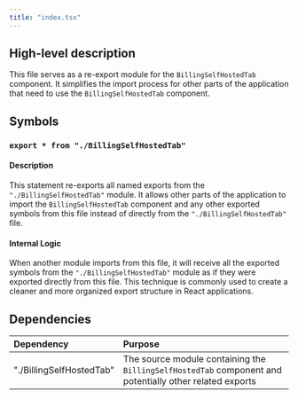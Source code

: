 ```yaml
---
title: "index.tsx"
---
```


## High-level description
This file serves as a re-export module for the `BillingSelfHostedTab` component. It simplifies the import process for other parts of the application that need to use the `BillingSelfHostedTab` component.

## Symbols

### `export * from "./BillingSelfHostedTab"`
#### Description
This statement re-exports all named exports from the `"./BillingSelfHostedTab"` module. It allows other parts of the application to import the `BillingSelfHostedTab` component and any other exported symbols from this file instead of directly from the `"./BillingSelfHostedTab"` file.

#### Internal Logic
When another module imports from this file, it will receive all the exported symbols from the `"./BillingSelfHostedTab"` module as if they were exported directly from this file. This technique is commonly used to create a cleaner and more organized export structure in React applications.

## Dependencies
| Dependency | Purpose |
|:-----------|:--------|
| "./BillingSelfHostedTab" | The source module containing the `BillingSelfHostedTab` component and potentially other related exports |